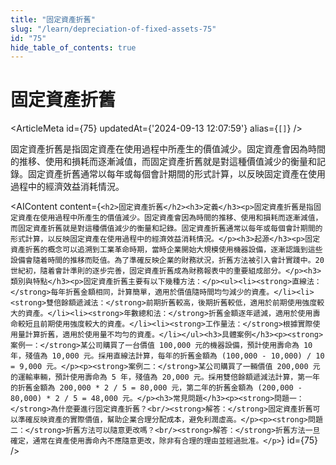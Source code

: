 ```yaml
---
title: "固定資產折舊"
slug: "/learn/depreciation-of-fixed-assets-75"
id: "75"
hide_table_of_contents: true
---
```



# 固定資產折舊

<ArticleMeta id={75} updatedAt={'2024-09-13 12:07:59'} alias={`[]`} />
<div className='border-solid border-b border-t-0 my-4 border-[var(--ifm-color-gray-300)]' />

固定資產折舊是指固定資產在使用過程中所產生的價值減少。固定資產會因為時間的推移、使用和損耗而逐漸減值，而固定資產折舊就是對這種價值減少的衡量和記錄。固定資產折舊通常以每年或每個會計期間的形式計算，以反映固定資產在使用過程中的經濟效益消耗情況。

<AIContent content={`<h2>固定資產折舊</h2><h3>定義</h3><p>固定資產折舊是指固定資產在使用過程中所產生的價值減少。固定資產會因為時間的推移、使用和損耗而逐漸減值，而固定資產折舊就是對這種價值減少的衡量和記錄。固定資產折舊通常以每年或每個會計期間的形式計算，以反映固定資產在使用過程中的經濟效益消耗情況。</p><h3>起源</h3><p>固定資產折舊的概念可以追溯到工業革命時期，當時企業開始大規模使用機器設備，逐漸認識到這些設備會隨着時間的推移而貶值。為了準確反映企業的財務狀況，折舊方法被引入會計實踐中。20 世紀初，隨着會計準則的逐步完善，固定資產折舊成為財務報表中的重要組成部分。</p><h3>類別與特點</h3><p>固定資產折舊主要有以下幾種方法：</p><ul><li><strong>直線法：</strong>每年折舊金額相同，計算簡單，適用於價值隨時間均勻減少的資產。</li><li><strong>雙倍餘額遞減法：</strong>前期折舊較高，後期折舊較低，適用於前期使用強度較大的資產。</li><li><strong>年數總和法：</strong>折舊金額逐年遞減，適用於使用壽命較短且前期使用強度較大的資產。</li><li><strong>工作量法：</strong>根據實際使用量計算折舊，適用於使用量不均勻的資產。</li></ul><h3>具體案例</h3><p><strong>案例一：</strong>某公司購買了一台價值 100,000 元的機器設備，預計使用壽命為 10 年，殘值為 10,000 元。採用直線法計算，每年的折舊金額為 (100,000 - 10,000) / 10 = 9,000 元。</p><p><strong>案例二：</strong>某公司購買了一輛價值 200,000 元的運輸車輛，預計使用壽命為 5 年，殘值為 20,000 元。採用雙倍餘額遞減法計算，第一年的折舊金額為 200,000 * 2 / 5 = 80,000 元，第二年的折舊金額為 (200,000 - 80,000) * 2 / 5 = 48,000 元。</p><h3>常見問題</h3><p><strong>問題一：</strong>為什麼要進行固定資產折舊？<br/><strong>解答：</strong>固定資產折舊可以準確反映資產的實際價值，幫助企業合理分配成本，避免利潤虛高。</p><p><strong>問題二：</strong>折舊方法可以隨意更改嗎？<br/><strong>解答：</strong>折舊方法一旦確定，通常在資產使用壽命內不應隨意更改，除非有合理的理由並經過批准。</p>`} id={75} />
